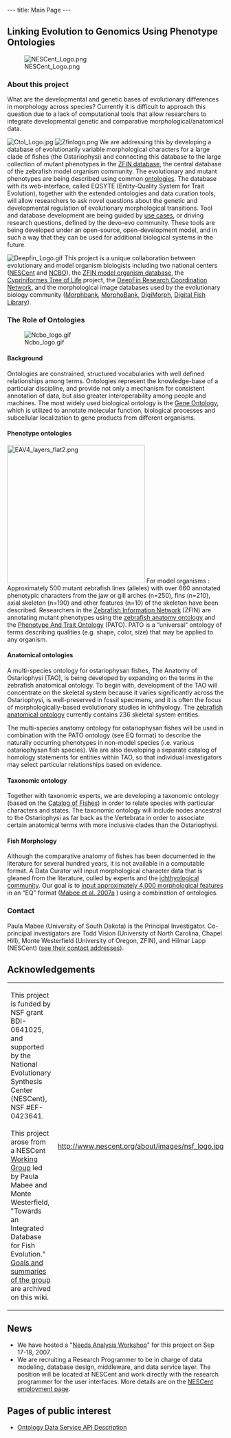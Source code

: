---
title: Main Page
---

{{EventBox1|We have hosted a "[[Needs_Analysis_Workshop|Needs Analysis Workshop]]" for this project on Sep 17-18, 2007.}}

==Linking Evolution to Genomics Using Phenotype Ontologies==

[[Image:NESCent Logo.png|right]] 
===About this project===

What are the developmental and genetic bases of evolutionary differences in morphology across species?  Currently it is difficult to approach this question due to a lack of computational tools that allow researchers to integrate developmental genetic and comparative morphological/anatomical data.  

[[Image:Ctol Logo.jpg|right]] [[Image:Zfinlogo.png|left]] We are addressing this by developing a database of evolutionarily variable morphological characters for a large clade of fishes (the Ostariophysi) and connecting this database to the large collection of mutant phenotypes in the [http://zfin.org ZFIN database], the central database of the zebrafish model organism community. The evolutionary and mutant phenotypes are being described using common [[#The_Role_of_Ontologies|ontologies]].  The database with its web-interface, called EQSYTE (Entity-Quality System for Trait Evolution), together with the extended ontologies and data curation tools, will allow researchers to ask novel questions about the genetic and developmental regulation of evolutionary morphological transitions. Tool and database development are being guided by [http://en.wikipedia.org/wiki/Use_case use cases], or driving research questions, defined by the devo-evo community.  These tools are being developed under an open-source, open-development model, and in such a way that they can be used for additional biological systems in the future.

[[Image:Deepfin Logo.gif|right]] This project is a unique collaboration between evolutionary and model organism biologists including two national centers ([http://www.nescent.org NESCent] and [http://www.bioontology.org NCBO]), the [http://zfin.org ZFIN model organism database], the [http://bio.slu.edu/mayden/cypriniformes/home.html Cypriniformes Tree of Life] project, the [http://www.deepfin.org/ DeepFin Research Coordination Network], and the morphological image databases used by the evolutionary biology community ([http://www.morphbank.net/ Morphbank], [http://morphobank.geongrid.org/ MorphoBank], [http://digimorph.org/ DigiMorph], [http://www.digitalfishlibrary.org/ Digital Fish Library]).

===The Role of Ontologies===
[[Image:Ncbo logo.gif|right]] 
====Background====

Ontologies are constrained, structured vocabularies with well defined relationships among terms. Ontologies represent the knowledge-base of a particular discipline, and provide not only a mechanism for consistent annotation of data, but also greater interoperability among people and machines. The most widely used biological ontology is the [http://www.geneontology.org Gene Ontology], which is utilized to annotate molecular function, biological processes and subcellular localization to gene products from different organisms.

====Phenotype ontologies==== 

[[Image:EAV4_layers_flat2.png|right|320px]] For model organisms : Approximately 500 mutant zebrafish lines (alleles) with over 660 annotated phenotypic characters from the jaw or gill arches (n=250), fins (n=210), axial skeleton (n=190) and other features (n=10) of the skeleton have been described. Researchers in the [http://www.zfin.org Zebrafish Information Network] (ZFIN) are annotating mutant phenotypes using the [http://obofoundry.org/cgi-bin/detail.cgi?id=zebrafish_anatomy&title=Zebrafish%20anatomy%20and%20development zebrafish anatomy ontology] and the [http://www.bioontology.org/wiki/index.php/PATO:Main_Page Phenotype And Trait Ontology] (PATO). PATO is a “universal” ontology of terms describing qualities (e.g. shape, color, size) that may be applied to any organism.

====Anatomical ontologies====

A multi-species ontology for ostariophysan fishes, The Anatomy of Ostariophysi <!-- or: The Anatomical Ontology --> (TAO), is being developed by expanding on the terms in the zebrafish anatomical ontology.  To begin with, development of the TAO will concentrate on the skeletal system because it varies significantly across the Ostariophysi, is well-preserved in fossil specimens, and it is often the focus of morphologically-based evolutionary studies in ichthyology.  The [http://zfin.org/zf_info/anatomy/dict/sum.html zebrafish anatomical ontology] currently contains 236 skeletal system entities. 

The multi-species anatomy ontology for ostariophysan fishes will be used in combination with the PATO ontology (see EQ format) to describe the naturally occurring phenotypes in non-model species (i.e. various ostariophysan fish species).  We are also developing a separate catalog of homology statements for entities within TAO, so that individual investigators may select particular relationships based on evidence.

====Taxonomic ontology====

Together with taxonomic experts, we are developing a taxonomic ontology (based on the [http://www.calacademy.org/RESEARCH/ichthyology/catalog/fishcatsearch.html Catalog of Fishes]) in order to relate species with particular characters and states.  The taxonomic ontology will include nodes ancestral to the Ostariophysi as far back as the Vertebrata in order to associate certain anatomical terms with more inclusive clades than the Ostariophysi.  

====Fish Morphology====

Although the comparative anatomy of fishes has been documented in the literature for several hundred years, it is not available in a computable format.  A Data Curator will input morphological character data that is gleaned from the literature, culled by experts and the [http://www.deepfin.org/ ichthyological community].  Our goal is to [[Morphology|input approximately 4,000 morphological features]] in an “EQ” format ([[Media:TREE Mabee.pdf|Mabee et al. 2007a]]<!--; Mabee et al. 2007 in process-->) using a combination of ontologies.

===Contact===

Paula Mabee (University of South Dakota) is the Principal Investigator. Co-principal investigators are Todd Vision (University of North Carolina, Chapel Hill), Monte Westerfield (University of Oregon, ZFIN), and Hilmar Lapp (NESCent) ([[Contact|see their contact addresses]]).

==Acknowledgements==

{|
|-
| This project is funded by NSF grant BDI<nowiki>-</nowiki>0641025, and supported by the National Evolutionary Synthesis Center (NESCent), NSF #EF-0423641. <br/><br/>This project arose from a NESCent <span class="plainlinks">[http://www.nescent.org/science/workinggroup.php Working Group]</span> led by Paula Mabee and Monte Westerfield, "Towards an Integrated Database for Fish Evolution." [[Fish Evolution Working Group|Goals and summaries of the group]] are archived on this wiki.
| http://www.nescent.org/about/images/nsf_logo.jpg
|}

==News==

* We have hosted a "[[Needs_Analysis_Workshop|Needs Analysis Workshop]]" for this project on Sep 17-18, 2007.
* We are recruiting a Research Programmer to be in charge of data modeling, database design, middleware, and data service layer. The position will be located at NESCent and work directly with the research programmer for the user interfaces. More details are on the [http://www.nescent.org/about/employment.php#datamodeling NESCent employment page].

==Pages of public interest==

* [[Ontology_Data_Service_API|Ontology Data Service API Description]]
